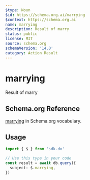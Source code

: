 ```yaml
---
$type: Noun
$id: https://schema.org.ai/marrying
$context: https://schema.org.ai
name: marrying
description: Result of marry
status: public
license: MIT
source: schema.org
schemaVersion: '14.0'
category: Action Result
---
```


# marrying

Result of marry

## Schema.org Reference

[marrying](https://schema.org/MarryAction) in Schema.org vocabulary.

## Usage

```typescript
import { $ } from 'sdk.do'

// Use this type in your code
const result = await db.query({
  subject: $.marrying,
})
```
